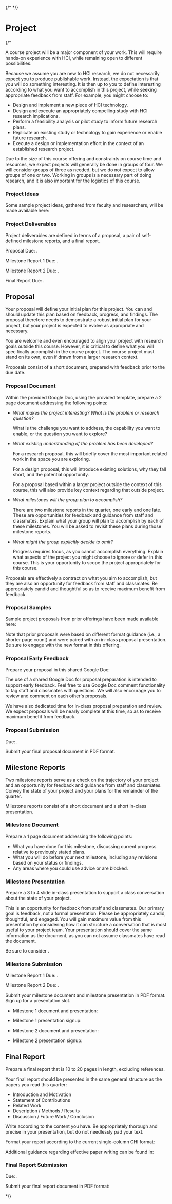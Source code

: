 {/*
*/}

# Project

{/*

A course project will be a major component of your work.
This will require hands-on experience with HCI, while remaining open to different possibilities.

Because we assume you are new to HCI research, we do not necessarily expect you to produce publishable work.
Instead, the expectation is that you will do something interesting.
It is then up to you to define interesting according to what you want to accomplish in this project, while seeking appropriate feedback from staff.
For example, you might choose to:

- Design and implement a new piece of HCI technology.
- Design and execute an appropriately compelling study with HCI research implications.
- Perform a feasibility analysis or pilot study to inform future research plans.
- Replicate an existing study or technology to gain experience or enable future research.
- Execute a design or implementation effort in the context of an established research project.

Due to the size of this course offering and constraints on course time and resources,
we expect projects will generally be done in groups of four.
We will consider groups of three as needed, but we do not expect to allow groups of one or two.
Working in groups is a necessary part of doing research, and it is also important for the logistics of this course.

### Project Ideas

Some sample project ideas, gathered from faculty and researchers, will be made available here:

<CourseDataLink outerComponent="p" linkKey={courseData.linkProjectProposalIdeas} />

### Project Deliverables

Project deliverables are defined in terms of a proposal, a pair of self-defined milestone reports, and a final report.

Proposal Due: <AssignmentDueDateTime assignmentKey={calendarData.assignments.projectProposal} />.

Milestone Report 1 Due: <AssignmentDueDateTime assignmentKey={calendarData.assignments.projectMilestoneReport1} />.

Milestone Report 2 Due: <AssignmentDueDateTime assignmentKey={calendarData.assignments.projectMilestoneReport2} />.

Final Report Due: <AssignmentDueDateTime assignmentKey={calendarData.assignments.projectFinalReport} />.

## Proposal

Your proposal will define your initial plan for this project.
You can and should update this plan based on feedback, progress, and findings.
The proposal therefore needs to demonstrate a robust initial plan for your project,
but your project is expected to evolve as appropriate and necessary.

You are welcome and even encouraged to align your project with research goals outside this course.
However, it is critical to define what you will specifically accomplish in the course project.
The course project must stand on its own, even if drawn from a larger research context.

Proposals consist of a short document, prepared with feedback prior to the due date.

### Proposal Document

Within the provided Google Doc, using the provided template,
prepare a 2 page document addressing the following points:

- _What makes the project interesting? What is the problem or research question?_

  What is the challenge you want to address, the capability you want to enable, or the question you want to explore?

- _What existing understanding of the problem has been developed?_

  For a research proposal, this will briefly cover the most important related work in the space you are exploring.

  For a design proposal, this will introduce existing solutions, why they fall short, and the potential opportunity.

  For a proposal based within a larger project outside the context of this course,
  this will also provide key context regarding that outside project.

- _What milestones will the group plan to accomplish?_

  There are two milestone reports in the quarter, one early and one late.
  These are opportunities for feedback and guidance from staff and classmates.
  Explain what your group will plan to accomplish by each of these milestones.
  You will be asked to revisit these plans during those milestone reports.

- _What might the group explicitly decide to omit?_

  Progress requires focus, as you cannot accomplish everything.
  Explain what aspects of the project you might choose to ignore or defer in this course.
  This is your opportunity to scope the project appropriately for this course.

Proposals are effectively a contract on what you aim to accomplish,
but they are also an opportunity for feedback from staff and classmates.
Be appropriately candid and thoughtful so as to receive maximum benefit from feedback.

### Proposal Samples

Sample project proposals from prior offerings have been made available here:

<CourseDataLink outerComponent="p" linkKey={courseData.linkProjectProposalSamples} />

Note that prior proposals were based on different format guidance (i.e., a shorter page count)
and were paired with an in-class proposal presentation.
Be sure to engage with the new format in this offering.

### Proposal Early Feedback

Prepare your proposal in this shared Google Doc:

<CourseDataLink outerComponent="p" linkKey={courseData.linkProjectProposalGoogleDoc} />

The use of a shared Google Doc for proposal preparation is intended to support early feedback.
Feel free to use Google Doc comment functionality to tag staff and classmates with questions.
We will also encourage you to review and comment on each other's proposals.

We have also dedicated time for in-class proposal preparation and review.
We expect proposals will be nearly complete at this time, so as to receive maximum benefit from feedback.

### Proposal Submission

Due: <AssignmentDueDateTime assignmentKey={calendarData.assignments.projectProposal} />.

Submit your final proposal document in PDF format.

<AssignmentSubmitCanvasLink outerComponent="p" assignmentKey={calendarData.assignments.projectProposal} />

## Milestone Reports

Two milestone reports serve as a check on the trajectory of your project
and an opportunity for feedback and guidance from staff and classmates.
Convey the state of your project and your plans for the remainder of the quarter.

Milestone reports consist of a short document and a short in-class presentation.

### Milestone Document

Prepare a 1 page document addressing the following points:

- What you have done for this milestone, discussing current progress relative to previously stated plans.
- What you will do before your next milestone, including any revisions based on your status or findings.
- Any areas where you could use advice or are blocked.

### Milestone Presentation

Prepare a 3 to 4 slide in-class presentation to support a class conversation about the state of your project.

This is an opportunity for feedback from staff and classmates.
Our primary goal is feedback, not a formal presentation.
Please be appropriately candid, thoughtful, and engaged.
You will gain maximum value from this presentation by
considering how it can structure a conversation that is most useful to your project team.
Your presentation should cover the same information as the document,
as you can not assume classmates have read the document.

Be sure to consider
<CourseDataLink linkKey={courseData.linkAccessiblePresentations} />.

### Milestone Submission

Milestone Report 1 Due: <AssignmentDueDateTime assignmentKey={calendarData.assignments.projectMilestoneReport1} />.

Milestone Report 2 Due: <AssignmentDueDateTime assignmentKey={calendarData.assignments.projectMilestoneReport2} />.

Submit your milestone document and milestone presentation in PDF format.
Sign up for a presentation slot.

- Milestone 1 document and presentation:

  <AssignmentSubmitCanvasLink outerComponent="p" assignmentKey={calendarData.assignments.projectMilestoneReport1} />

- Milestone 1 presentation signup:

  <CourseDataLink outerComponent="p" linkKey={courseData.linkProjectMilestoneReport1Signup} />

- Milestone 2 document and presentation:

  <AssignmentSubmitCanvasLink outerComponent="p" assignmentKey={calendarData.assignments.projectMilestoneReport2} />

- Milestone 2 presentation signup:

  <CourseDataLink outerComponent="p" linkKey={courseData.linkProjectMilestoneReport2Signup} />

## Final Report

Prepare a final report that is 10 to 20 pages in length, excluding references.

Your final report should be presented in the same general structure as the papers you read this quarter:

- Introduction and Motivation
- Statement of Contributions
- Related Work
- Description / Methods / Results
- Discussion / Future Work / Conclusion

Write according to the content you have.
Be appropriately thorough and precise in your presentation, but do not needlessly pad your text.

Format your report according to the current single-column CHI format:

<CourseDataLink outerComponent="p" linkKey={courseData.linkProjectFinalReportCHIFormat} />

Additional guidance regarding effective paper writing can be found in:

<FormattedReading outerComponent="p" reading={courseData.readingWobbrockPaperWriting} />

### Final Report Submission

Due: <AssignmentDueDateTime assignmentKey={calendarData.assignments.projectFinalReport} />.

Submit your final report document in PDF format:

<AssignmentSubmitCanvasLink outerComponent="p" assignmentKey={calendarData.assignments.projectFinalReport} />

*/}

